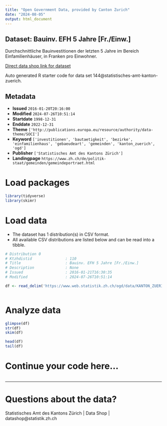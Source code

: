 ```yaml
---
title: "Open Government Data, provided by Canton Zurich"
date: "2024-08-05"
output: html_document
---
```


## Dataset: Bauinv. EFH 5 Jahre [Fr./Einw.]

Durchschnittliche Bauinvestitionen der letzten 5 Jahre im Bereich Einfamilienhäuser, in Franken pro Einwohner.

[Direct data shop link for dataset](https://www.zh.ch/de/politik-staat/statistik-daten/datenkatalog.html#/datasets/144@statistisches-amt-kanton-zuerich)

Auto generated R starter code for data set 144@statistisches-amt-kanton-zuerich.

## Metadata

- **Issued** `2016-01-20T20:16:00`
- **Modified** `2024-07-26T10:51:14`
- **Startdate** `1998-12-31`
- **Enddate** `2022-12-31`
- **Theme** `['http://publications.europa.eu/resource/authority/data-theme/SOCI']`
- **Keyword** `['investitionen', 'bautaetigkeit', 'bezirke', 'einfamilienhaus', 'gebaeudeart', 'gemeinden', 'kanton_zuerich', 'ogd']`
- **Publisher** `['Statistisches Amt des Kantons Zürich']`
- **Landingpage** `https://www.zh.ch/de/politik-staat/gemeinden/gemeindeportraet.html`


# Load packages

```r

library(tidyverse)
library(skimr)

```

# Load data

-   The dataset has 1 distribution(s) in CSV format.
-   All available CSV distributions are listed below and can be read into a tibble.

```r

# Distribution 0
# Ktzhdistid               : 110
# Title                    : Bauinv. EFH 5 Jahre [Fr./Einw.]
# Description              : None
# Issued                   : 2016-01-21T16:30:35
# Modified                 : 2024-07-26T10:51:14

df <- read_delim('https://www.web.statistik.zh.ch/ogd/data/KANTON_ZUERICH_172.csv')



```

# Analyze data

```r

glimpse(df)
str(df)
skim(df)

head(df)
tail(df)

```

# Continue your code here...

```r

```

------------------------------------------------------------------------

# Questions about the data?

Statistisches Amt des Kantons Zürich | Data Shop | datashop@statistik.zh.ch
